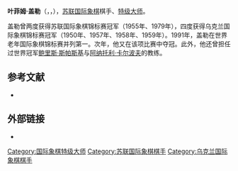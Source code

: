 {{Infobox chess player
|name=叶菲姆·盖勒
|image=Efim Geller 1977b.jpg
|image_size=240px
|caption=摄于1977年
|birthname=Efim Petrovich Geller
|country=[[苏联|苏联]]<br/>[[乌克兰|乌克兰]]
|birth_date={{Birth date|1925|3|8}}
|birth_place=
|death_date={{Death date and age|1998|11|17|1925|3|8}}
|death_place=
|title=[[国际象棋特级大师|特级大师]]
|worldchampion=
|womensworldchampion=
|rating=
|peakrating= 2620（1976年1月）
}}
'''叶菲姆·盖勒'''（{{lang-ru|Ефим Петрович Геллер}}，{{lang-uk|Юхим Петрович Геллер}}，{{bd|1925年|3月8日|1998年|11月17日}}），[[苏联|苏联]][[国际象棋|国际象棋]]棋手、[[国际象棋特级大师|特级大师]]。

盖勒曾两度获得苏联国际象棋锦标赛冠军（1955年、1979年），四度获得乌克兰国际象棋锦标赛冠军（1950年、1957年、1958年、1959年）。1991年，盖勒在世界老年国际象棋锦标赛并列第一。次年，他又在该项比赛中夺冠。此外，他还曾担任过世界冠军[[鲍里斯·斯帕斯基|鲍里斯·斯帕斯基]]与[[阿纳托利·卡尔波夫|阿纳托利·卡尔波夫]]的教练。

== 参考文献 ==
* {{citation
| last=Crowther
| first=Mark
| date=23 November 1998
| title=THE WEEK IN CHESS 211: Yefim Petrovich Geller 1925–1998
| url=http://www.chesscenter.com/twic/twic211.html#2
| publisher=London Chess Center
| accessdate=2016-03-19
| archive-date=2008-09-16
| archive-url=https://web.archive.org/web/20080916111847/http://www.chesscenter.com/twic/twic211.html#2
| dead-url=no
}}

== 外部链接 ==
* {{chessgames player|id=15712}}

{{chess-bio-stub}}
{{Authority control}}

[[Category:国际象棋特级大师|Category:国际象棋特级大师]]
[[Category:苏联国际象棋棋手|Category:苏联国际象棋棋手]]
[[Category:乌克兰国际象棋棋手|Category:乌克兰国际象棋棋手]]